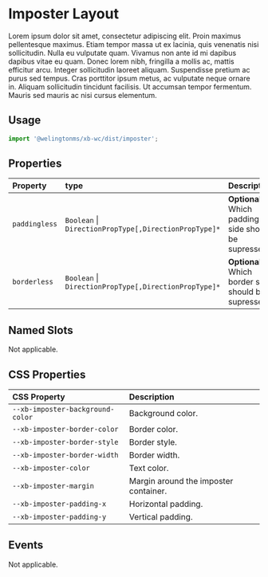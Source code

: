 

# Imposter Layout

Lorem ipsum dolor sit amet, consectetur adipiscing elit. Proin maximus pellentesque maximus. Etiam tempor massa ut ex lacinia, quis venenatis nisi sollicitudin. Nulla eu vulputate quam. Vivamus non ante id mi dapibus dapibus vitae eu quam. Donec lorem nibh, fringilla a mollis ac, mattis efficitur arcu. Integer sollicitudin laoreet aliquam. Suspendisse pretium ac purus sed tempus. Cras porttitor ipsum metus, ac vulputate neque ornare in. Aliquam sollicitudin tincidunt facilisis. Ut accumsan tempor fermentum. Mauris sed mauris ac nisi cursus elementum.

## Usage

```jsx
import '@welingtonms/xb-wc/dist/imposter';
```

<Canvas>
	<Story id="foundation-layouts-imposter--playground" />
</Canvas>

## Properties

| Property      | type                                                      | Description                                           |
| :------------ | :-------------------------------------------------------- | :---------------------------------------------------- |
| `paddingless` | `Boolean` &#124; `DirectionPropType[,DirectionPropType]*` | **Optional**. Which padding side should be supressed. |
| `borderless`  | `Boolean` &#124; `DirectionPropType[,DirectionPropType]*` | **Optional**. Which border side should be supressed.  |

## Named Slots

Not applicable.

## CSS Properties

| CSS Property                     | Description                           |
| :------------------------------- | :------------------------------------ |
| `--xb-imposter-background-color` | Background color.                     |
| `--xb-imposter-border-color`     | Border color.                         |
| `--xb-imposter-border-style`     | Border style.                         |
| `--xb-imposter-border-width`     | Border width.                         |
| `--xb-imposter-color`            | Text color.                           |
| `--xb-imposter-margin`           | Margin around the imposter container. |
| `--xb-imposter-padding-x`        | Horizontal padding.                   |
| `--xb-imposter-padding-y`        | Vertical padding.                     |

## Events

Not applicable.
